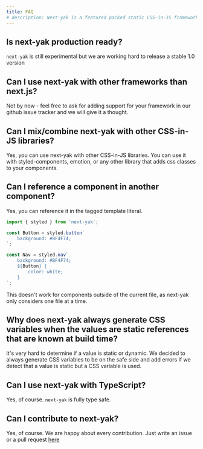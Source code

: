 ```yaml
---
title: FAQ
# description: Next-yak is a featured packed static CSS-in-JS framework with a minimal runtime aspect.
---
```


## Is next-yak production ready?

`next-yak` is still experimental but we are working hard to release a stable 1.0 version

## Can I use next-yak with other frameworks than next.js?

Not by now - feel free to ask for adding support for your framework in our github issue tracker and we will give it a thought.

## Can I mix/combine next-yak with other CSS-in-JS libraries?

Yes, you can use next-yak with other CSS-in-JS libraries. You can use it with styled-components, emotion, or any other library that 
adds css classes to your components.

## Can I reference a component in another component?

Yes, you can reference it in the tagged template literal. 
```jsx
import { styled } from 'next-yak';

const Button = styled.button`
	background: #BF4F74;
`;

const Nav = styled.nav`
	background: #BF4F74;
	${Button} {
		color: white;
	}
`;
```


<Callout>
This doesn't work for components outside of the current file, as next-yak only considers one file at a time.
</Callout>

## Why does next-yak always generate CSS variables when the values are static references that are known at build time?

It's very hard to determine if a value is static or dynamic. We decided to always generate CSS variables to be on the safe side
and add errors if we detect that a value is static but a CSS variable is used.

## Can I use next-yak with TypeScript?

Yes, of course. `next-yak` is fully type safe.

## Can I contribute to next-yak?

Yes, of course. We are happy about every contribution. Just write an issue or a pull request [here](https://github.com/jantimon/next-yak)